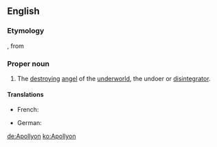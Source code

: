 ==English==

===Etymology===
{{etyl|grc|en}} {{term|Ἀπολλύων||Apollyon, the destroyer|lang=grc}}, from {{term|ἀπόλλυμι||destroy}}

===Proper noun===
{{wikipedia}}
{{en-proper noun}}

# The [[destroying]] [[angel]] of the [[underworld]], the undoer or [[disintegrator]]. 

====Translations====
{{trans-top|The destroying angel of the underworld, the undoer or disintegrator}}
* French: {{t-|fr|Apollyon|m}}
{{trans-mid}}
* German: {{t+|de|Apollyon|m}}
{{trans-bottom}}

[[de:Apollyon]]
[[ko:Apollyon]]
